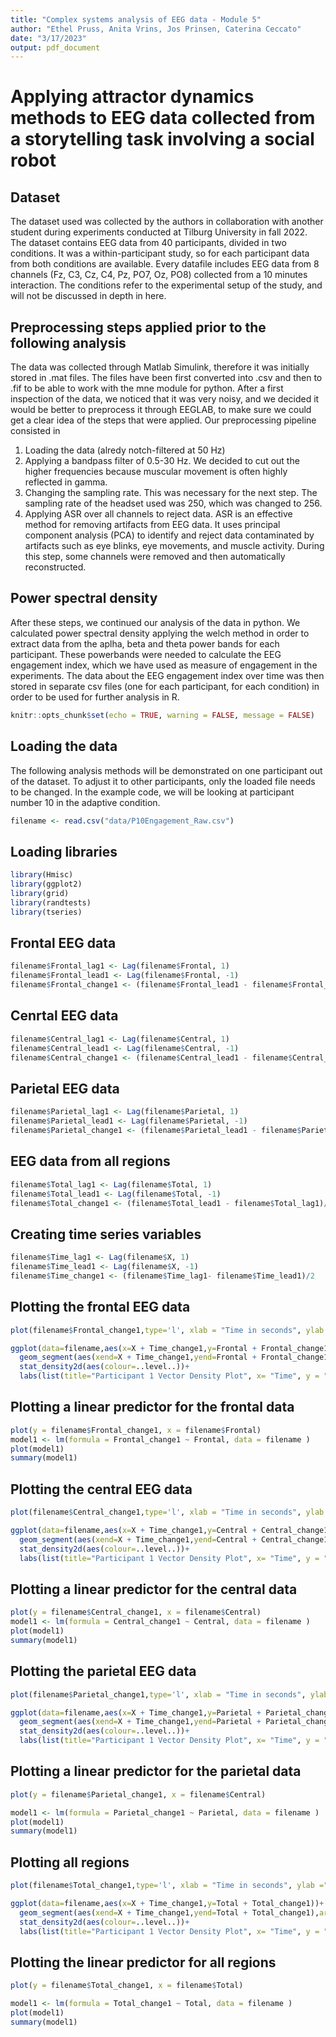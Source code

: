 ---
title: "Complex systems analysis of EEG data - Module 5"
author: "Ethel Pruss, Anita Vrins, Jos Prinsen, Caterina Ceccato"
date: "3/17/2023"
output: pdf_document
---

# Applying attractor dynamics methods to EEG data collected from a storytelling task involving a social robot

## Dataset

The dataset used was collected by the authors in collaboration with another student during experiments conducted at Tilburg University in fall 2022. The dataset contains EEG data from 40 participants, divided in two conditions. It was a within-participant study, so for each participant data from both conditions are available. Every datafile includes EEG data from 8 channels (Fz, C3, Cz, C4, Pz, PO7, Oz, PO8) collected from a 10 minutes interaction. The conditions refer to the experimental setup of the study, and will not be discussed in depth in here.

## Preprocessing steps applied prior to the following analysis

The data was collected through Matlab Simulink, therefore it was initially stored in .mat files. The files have been first converted into .csv and then to .fif to be able to work with the mne module for python. After a first inspection of the data, we noticed that it was very noisy, and we decided it would be better to preprocess it through EEGLAB, to make sure we could get a clear idea of the steps that were applied. Our preprocessing pipeline consisted in

1. Loading the data (alredy notch-filtered at 50 Hz)
2. Applying a bandpass filter of 0.5-30 Hz. We decided to cut out the higher frequencies because muscular movement is often highly reflected in gamma.
3. Changing the sampling rate. This was necessary for the next step. The sampling rate of the headset used was 250, which was changed to 256.
4. Applying ASR over all channels to reject data. ASR is an effective method for removing artifacts from EEG data. It uses principal component analysis (PCA) to identify and reject data contaminated by artifacts such as eye blinks, eye movements, and muscle activity. During this step, some channels were removed and then automatically reconstructed.

## Power spectral density

After these steps, we continued our analysis of the data in python. We calculated power spectral density applying the welch method in order to extract data from the aplha, beta and theta power bands for each participant. These powerbands were needed to calculate the EEG engagement index, which we have used as measure of engagement in the experiments. The data about the EEG engagement index over time was then stored in separate csv files (one for each participant, for each condition) in order to be used for further analysis in R.

```{r setup, include=FALSE}
knitr::opts_chunk$set(echo = TRUE, warning = FALSE, message = FALSE)

```

## Loading the data

The following analysis methods will be demonstrated on one participant out of the dataset. To adjust it to other participants, only the loaded file needs to be changed. In the example code, we will be looking at participant number 10 in the adaptive condition.

```{r, echo=TRUE}
filename <- read.csv("data/P10Engagement_Raw.csv")
```

## Loading libraries

```{r, echo=TRUE}
library(Hmisc)
library(ggplot2)
library(grid)
library(randtests)
library(tseries)
```

## Frontal EEG data

```{r, echo=TRUE}
filename$Frontal_lag1 <- Lag(filename$Frontal, 1)
filename$Frontal_lead1 <- Lag(filename$Frontal, -1)
filename$Frontal_change1 <- (filename$Frontal_lead1 - filename$Frontal_lag1)/2
```

## Cenrtal EEG data

```{r, echo=TRUE}
filename$Central_lag1 <- Lag(filename$Central, 1)
filename$Central_lead1 <- Lag(filename$Central, -1)
filename$Central_change1 <- (filename$Central_lead1 - filename$Central_lag1)/2
```

## Parietal EEG data

```{r, echo=TRUE}
filename$Parietal_lag1 <- Lag(filename$Parietal, 1)
filename$Parietal_lead1 <- Lag(filename$Parietal, -1)
filename$Parietal_change1 <- (filename$Parietal_lead1 - filename$Parietal_lag1)/2
```

## EEG data from all regions

```{r, echo=TRUE}
filename$Total_lag1 <- Lag(filename$Total, 1)
filename$Total_lead1 <- Lag(filename$Total, -1)
filename$Total_change1 <- (filename$Total_lead1 - filename$Total_lag1)/2

```


## Creating time series variables

```{r, echo=TRUE}
filename$Time_lag1 <- Lag(filename$X, 1)
filename$Time_lead1 <- Lag(filename$X, -1)
filename$Time_change1 <- (filename$Time_lag1- filename$Time_lead1)/2
```

## Plotting the frontal EEG data

```{r, echo=TRUE}
plot(filename$Frontal_change1,type='l', xlab = "Time in seconds", ylab =" Change in EEG Engagement")

ggplot(data=filename,aes(x=X + Time_change1,y=Frontal + Frontal_change1))+
  geom_segment(aes(xend=X + Time_change1,yend=Frontal + Frontal_change1),arrow=arrow(length=unit(.2,"cm")))+
  stat_density2d(aes(colour=..level..))+
  labs(list(title="Participant 1 Vector Density Plot", x= "Time", y = "EEG Engagement"))

```

## Plotting a linear predictor for the frontal data

```{r, echo=TRUE}
plot(y = filename$Frontal_change1, x = filename$Frontal)
model1 <- lm(formula = Frontal_change1 ~ Frontal, data = filename )
plot(model1)
summary(model1)

```


## Plotting the central EEG data

```{r, echo=TRUE}
plot(filename$Central_change1,type='l', xlab = "Time in seconds", ylab =" Change in EEG Engagement")

ggplot(data=filename,aes(x=X + Time_change1,y=Central + Central_change1))+
  geom_segment(aes(xend=X + Time_change1,yend=Central + Central_change1),arrow=arrow(length=unit(.2,"cm")))+
  stat_density2d(aes(colour=..level..))+
  labs(list(title="Participant 1 Vector Density Plot", x= "Time", y = "EEG Engagement"))

```


## Plotting a linear predictor for the central data

```{r, echo=TRUE}
plot(y = filename$Central_change1, x = filename$Central)
model1 <- lm(formula = Central_change1 ~ Central, data = filename )
plot(model1)
summary(model1)

```



## Plotting the parietal EEG data

```{r, echo=TRUE}
plot(filename$Parietal_change1,type='l', xlab = "Time in seconds", ylab =" Change in EEG Engagement")

ggplot(data=filename,aes(x=X + Time_change1,y=Parietal + Parietal_change1))+
  geom_segment(aes(xend=X + Time_change1,yend=Parietal + Parietal_change1),arrow=arrow(length=unit(.2,"cm")))+
  stat_density2d(aes(colour=..level..))+
  labs(list(title="Participant 1 Vector Density Plot", x= "Time", y = "EEG Engagement"))

```


## Plotting a linear predictor for the parietal data

```{r, echo=TRUE}
plot(y = filename$Parietal_change1, x = filename$Central)

model1 <- lm(formula = Parietal_change1 ~ Parietal, data = filename )
plot(model1)
summary(model1)


```

## Plotting all regions

```{r, echo=TRUE}
plot(filename$Total_change1,type='l', xlab = "Time in seconds", ylab =" Change in EEG Engagement")

ggplot(data=filename,aes(x=X + Time_change1,y=Total + Total_change1))+
  geom_segment(aes(xend=X + Time_change1,yend=Total + Total_change1),arrow=arrow(length=unit(.2,"cm")))+
  stat_density2d(aes(colour=..level..))+
  labs(list(title="Participant 1 Vector Density Plot", x= "Time", y = "EEG Engagement"))

```

## Plotting the linear predictor for all regions

```{r, echo=TRUE}
plot(y = filename$Total_change1, x = filename$Total)

model1 <- lm(formula = Total_change1 ~ Total, data = filename )
plot(model1)
summary(model1)

```

